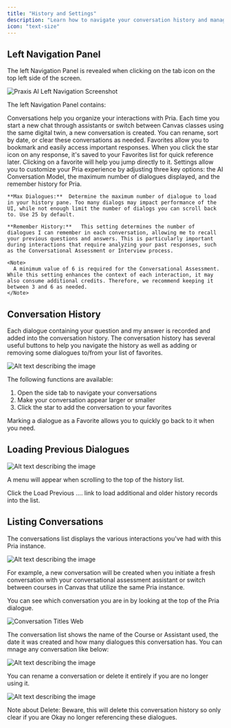 ```yaml
---
title: "History and Settings"
description: "Learn how to navigate your conversation history and manage your interactions with Praxis AI."
icon: "text-size"
---
```


## Left Navigation Panel

The left Navigation Panel is revealed when clicking on the tab icon on the top left side of the screen.

![Praxis AI Left Navigation Screenshot](/images/guides/interface/left-nav-open.gif)

The left Navigation Panel contains:

<AccordionGroup>
  <Accordion title="Conversations" icon="message">
    Conversations help you organize your interactions with Pria. Each time you start a new chat through assistants or switch between Canvas classes using the same digital twin, a new conversation is created. You can rename, sort by date, or clear these conversations as needed.
  </Accordion>
  <Accordion title="Favorites" icon="message">
    Favorites allow you to bookmark and easily access important responses. When you click the star icon on any response, it's saved to your Favorites list for quick reference later. Clicking on a favorite will help you jump directly to it.
  </Accordion>
  <Accordion title="Settings" icon="message">
    Settings allow you to customize your Pria experience by adjusting three key options: the AI Conversation Model, the maximum number of dialogues displayed, and the remember history for Pria.

    **Max Dialogues:**	Determine the maximum number of dialogue to load in your history pane. Too many dialogs may impact performance of the UI, while not enough limit the number of dialogs you can scroll back to. Use 25 by default.

    **Remember History:**	This setting determines the number of dialogues I can remember in each conversation, allowing me to recall your previous questions and answers. This is particularly important during interactions that require analyzing your past responses, such as the Conversational Assessment or Interview process.

    <Note>
      A minimum value of 6 is required for the Conversational Assessment. While this setting enhances the context of each interaction, it may also consume additional credits. Therefore, we recommend keeping it between 3 and 6 as needed.
    </Note>
  </Accordion>
</AccordionGroup>

## Conversation History

Each dialogue containing your question and my answer is recorded and added into the conversation history. The conversation history has several useful buttons to help you navigate the history as well as adding or removing some dialogues to/from your list of favorites.

![Alt text describing the image](/images/guides/interface/conversation-history.webp)

The following functions are available:

1. Open the side tab to navigate your conversations
2. Make your conversation appear larger or smaller
3. Click the star to add the conversation to your favorites

Marking a dialogue as a Favorite allows you to quickly go back to it when you need.

## Loading Previous Dialogues

![Alt text describing the image](/images/guides/interface/load-prev-dialogues.webp)

A menu will appear when scrolling to the top of the history list.

Click the Load Previous …. link to load additional and older history records into the list.

## Listing Conversations

The conversations list displays the various interactions you've had with this Pria instance.

![Alt text describing the image](/images/guides/interface/conversation-listing.webp)

For example, a new conversation will be created when you initiate a fresh conversation with your conversational assessment assistant or switch between courses in Canvas that utilize the same Pria instance.

You can see which conversation you are in by looking at the top of the Pria dialogue.

![Conversation Titles Web](/images/conversation-titles.webp)

The conversation list shows the name of the Course or Assistant used, the date it was created and how many dialogues this conversation has. You can mnage any conversation like below:

![Alt text describing the image](/images/guides/interface/conversation-edit.webp)

You can rename a conversation or delete it entirely if you are no longer using it.

![Alt text describing the image](/images/guides/interface/conversation-update.webp)

<Danger>
  Note about Delete: Beware, this will delete this conversation history so only clear if you are Okay no longer referencing these dialogues.
</Danger>